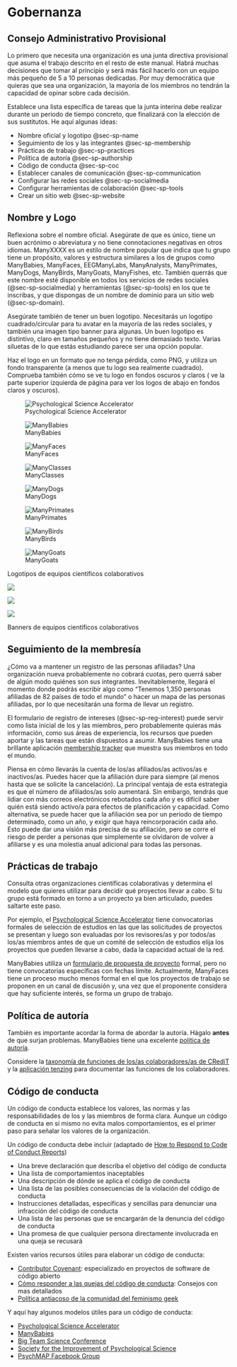 # Gobernanza

## Consejo Administrativo Provisional

Lo primero que necesita una organización es una junta directiva provisional que asuma el trabajo descrito en el resto de este manual. Habrá muchas decisiones que tomar al principio y será más fácil hacerlo con un equipo más pequeño de 5 a 10 personas dedicadas. Por muy democrática que quieras que sea una organización, la mayoría de los miembros no tendrán la capacidad de opinar sobre cada decisión. 

Establece una lista específica de tareas que la junta interina debe realizar durante un periodo de tiempo concreto, que finalizará con la elección de sus sustitutos. He aquí algunas ideas:

* Nombre oficial y logotipo @sec-sp-name
* Seguimiento de los y las integrantes @sec-sp-membership
* Prácticas de trabajo @sec-sp-practices
* Política de autoría @sec-sp-authorship
* Código de conducta @sec-sp-coc
* Establecer canales de comunicación @sec-sp-communication
* Configurar las redes sociales @sec-sp-socialmedia
* Configurar herramientas de colaboración @sec-sp-tools
* Crear un sitio web @sec-sp-website


## Nombre y Logo {#sec-sp-name}

Reflexiona sobre el nombre oficial. Asegúrate de que es único, tiene un buen acrónimo o abreviatura y no tiene connotaciones negativas en otros idiomas. ManyXXXX es un estilo de nombre popular que indica que tu grupo tiene un propósito, valores y estructura similares a los de grupos como ManyBabies, ManyFaces, EEGManyLabs, ManyAnalysts, ManyPrimates, ManyDogs, ManyBirds, ManyGoats, ManyFishes, etc. También querrás que este nombre esté disponible en todos los servicios de redes sociales (@sec-sp-socialmedia) y herramientas (@sec-sp-tools) en los que te inscribas, y que dispongas de un nombre de dominio para un sitio web (@sec-sp-domain).

Asegúrate también de tener un buen logotipo. Necesitarás un logotipo cuadrado/circular para tu avatar en la mayoría de las redes sociales, y también una imagen tipo banner para algunas. Un buen logotipo es distintivo, claro en tamaños pequeños y no tiene demasiado texto. Varias siluetas de lo que estás estudiando parece ser una opción popular.

Haz el logo en un formato que no tenga pérdida, como PNG, y utiliza un fondo transparente (a menos que tu logo sea realmente cuadrado). Comprueba también cómo se ve tu logo en fondos oscuros y claros ( ve   la parte superior izquierda de página para ver los logos de abajo en fondos claros y oscuros). 

::: {#fig-logos layout="[[1,1,1,1],[1,1,1,1]]"}

![Psychological Science Accelerator](images/psa-logo.png){fig-alt="Un círculo verde con tres flechas blancas apuntando a la derecha, como un símbolo de avance rápido"}

![ManyBabies](images/manybabies-logo.png){fig-alt="Las letras MB rodeadas de bebés estilizados cogidos de la mano con pañales de distintos colores"}

![ManyFaces](images/manyfaces-logo.png){fig-alt="Hexágono con lados de arco iris y tres rostros humanos en 3D en el centro; los rostros son de diferentes géneros y etnias, pero representados como mármol"}

![ManyClasses](images/manyclasses-logo.png){fig-alt="Imagen abstracta naranja y azul que parece un libro abierto haciendo una vaga letra m"}

![ManyDogs](images/manydogs-logo.png){fig-alt="Tres siluetas de perros superpuestas: azul, rojo y amarillo"}



![ManyPrimates](images/manyprimates-logo.png){fig-alt="Cuatro siluetas de caras de primates superpuestas en distintos tonos de verde"}

![ManyBirds](images/manybirds-logo.jpg){fig-alt="Una forma de huevo con siluetas de pájaros en su interior"}

![ManyGoats](images/manygoats-logo.jpg){fig-alt="Un dibujo lineal de un círculo con siluetas de cabras"}


Logotipos de equipos científicos colaborativos
:::


::: {#fig-logos layout="[[1], [1], [1]]"}

![](images/psa-banner.jpg){fig-alt="Un globo aplanado con mares grises y masas de tierra blancas. Los puntos verdes representan la ubicación de los y las integrantes, que están por todo el mundo, pero concentrados en América del Norte y Europa."}

![](images/manyfaces-banner.jpg){fig-alt="Seis caras en 3D que miran de izquierda a derecha en los colores del arco iris"}

![](images/manydogs-banner.png){fig-alt="Tres siluetas de perros de diferentes tamaños saltando en medio de las palabras MANY y DOGS"}

Banners de equipos científicos colaborativos

:::

## Seguimiento de la membresía {#sec-sp-membership}

¿Cómo va a mantener un registro de las personas afiliadas? Una organización nueva probablemente no cobrará cuotas, pero querrá saber de algún modo quiénes son sus integrantes. Inevitablemente, llegará el momento donde podrás escribir algo como "Tenemos 1,350 personas afiliadas de 82 países de todo el mundo" o hacer un mapa de las personas afiliadas, por lo que necesitarán una forma de llevar un registro. 

El formulario de registro de intereses (@sec-sp-reg-interest) puede servir como lista inicial de los y las miembros, pero probablemente quieras más información, como sus áreas de experiencia, los recursos que pueden aportar y las tareas que están dispuestos a asumir. ManyBabies tiene una brillante aplicación [membership tracker](https://manybabies.shinyapps.io/shiny_mb_map/) que muestra sus miembros en todo el mundo.

Piensa en cómo llevarás la cuenta de los/as afiliados/as activos/as e inactivos/as. Puedes hacer que la afiliación dure para siempre (al menos hasta que se solicite la cancelación). La principal ventaja de esta estrategia es que el número de afiliados/as solo aumentará. Sin embargo, tendrás que lidiar con más correos electrónicos rebotados cada año y es difícil saber quién está siendo activo/a para efectos de planificación y capacidad. Como alternativa, se puede hacer que la afiliación sea por un periodo de tiempo determinado, como un año, y exigir que haya reincorporación cada año. Esto puede dar una visión más precisa de su afiliación, pero se corre el riesgo de perder a personas que simplemente se olvidaron de volver a afiliarse y es una molestia anual adicional para todas las personas.

## Prácticas de trabajo {#sec-sp-practices}

Consulta otras organizaciones científicas colaborativas y determina el modelo que quieres utilizar para decidir qué proyectos llevar a cabo. Si tu grupo está formado en torno a un proyecto ya bien articulado, puedes saltarte este paso. 

Por ejemplo, el [Psychological Science Accelerator](https://psysciacc.org/submit.html) tiene convocatorias formales de selección de estudios en las que las solicitudes de proyectos se presentan y luego son evaluadas por los revisores/as y por todos/as los/as miembros antes de que un comité de selección de estudios elija los proyectos que pueden llevarse a cabo, dada la capacidad actual de la red.

ManyBabies utiliza un [formulario de propuesta de proyecto](https://docs.google.com/document/d/1kbnK2us2Svfcf7X4TAI5YUw3_duUNAQoYINTuuWr1Jw/edit) formal, pero no tiene convocatorias específicas con fechas límite. Actualmente, ManyFaces tiene un proceso mucho menos formal en el que los proyectos de trabajo se proponen en un canal de discusión y, una vez que el proponente considera que hay suficiente interés, se forma un grupo de trabajo. 

## Política de autoría {#sec-sp-authorship}

También es importante acordar la forma de abordar la autoría. Hágalo **antes** de que surjan problemas. ManyBabies tiene una excelente [política de autoría](https://manybabies.github.io/authorship/).

Considere la [taxonomía de funciones de los/as colaboradores/as de CRediT](https://www.niso.org/publications/z39104-2022-credit) y la [aplicación tenzing](https://rollercoaster.shinyapps.io/tenzing/) para documentar las funciones de los colaboradores.

## Código de conducta {#sec-sp-coc}

Un código de conducta establece los valores, las normas y las responsabilidades de los y las miembros de forma clara. Aunque un código de conducta en sí mismo no evita malos comportamientos, es el primer paso para señalar los valores de la organización.

Un código de conducta debe incluir (adaptado de [How to Respond to Code of Conduct Reports](https://files.frameshiftconsulting.com/books/cocguide.pdf))

* Una breve declaración que describa el objetivo del código de conducta
* Una lista de comportamientos inaceptables
* Una descripción de dónde se aplica el código de conducta
* Una lista de las posibles consecuencias de la violación del código de conducta
* Instrucciones detalladas, específicas y sencillas para denunciar una infracción del código de conducta
* Una lista de las personas que se encargarán de la denuncia del código de conducta
* Una promesa de que cualquier persona directamente involucrada en una queja se recusará

Existen varios recursos útiles para elaborar un código de conducta:

* [Contributor Covenant](https://www.contributor-covenant.org/): especializado en proyectos de software de código abierto
* [Cómo responder a las quejas del código de conducta](https://files.frameshiftconsulting.com/books/cocguide.pdf): Consejos con mas detallados
* [Política antiacoso de la comunidad del feminismo geek](https://geekfeminism.fandom.com/wiki/Community_anti-harassment)

Y aquí hay algunos modelos útiles para un código de conducta:

* [Psychological Science Accelerator](https://psysciacc.org/join.html)
* [ManyBabies](https://manybabies.org/codeofconduct/)
* [Big Team Science Conference](https://bigteamscienceconference.github.io/codeofconduct/)
* [Society for the Improvement of Psychological Science](https://improvingpsych.org/sipsinaction/code/)
* [PsychMAP Facebook Group](https://www.facebook.com/notes/psychmap/how-psychmap-works-please-read-before-joining/301933333516929/)
